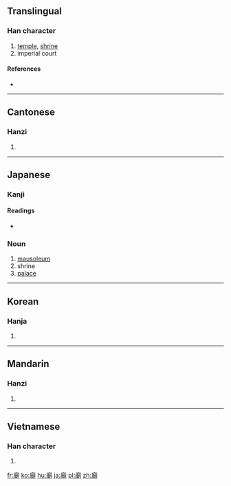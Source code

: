{{also|庙}}
==Translingual==

===Han character===
{{Han char|rn=53|rad=广|as=12|sn=15|four=0022<sub>7</sub>|canj=戈十十月 (IJJB)}}

# [[temple]], [[shrine]]
# imperial court

====References====
* {{Han ref|kx=0350.280|dkj=09489|dj=0662.020|hdz=20901.020|uh=5EDF|ud=24287|bh=BC71|bd=48241}}

----

==Cantonese==

===Hanzi===
{{yue-hanzi|jyut=|y=miu6|sim=庙}}

# {{defn|lang=yue|sort=广12}}

----

==Japanese==

===Kanji===
{{ja-kanji|grade=9|rs=广12}}

====Readings====
* {{ja-readings|on=[[びょう]] (byō)|goon=[[みょう]] (myō)|kun=[[たまや]] (tamaya), [[みたまや]] (mitamaya), [[やしろ]] (yashiro)}}

===Noun===
{{ja-noun|k|hira=びょう|rom=byō|hidx=ひょう'}}

# [[mausoleum]]
# shrine
# [[palace]]  

----

==Korean==

===Hanja===
{{ko-hanja|hangeul=묘|rv=myo|mr=myo}}

# {{defn|lang=ko|sort=广12}}

----

==Mandarin==

===Hanzi===
{{cmn-hanzi|sim=庙|pin=[[miào]] ([[miao4]])|wg=miao<sup>4</sup>}}

# {{defn|lang=cmn|sort=广12}}

----

==Vietnamese==

===Han character===
{{vi-hantu|[[miếu]], [[mưỡu]], [[méo]], [[miễu]]|rs=广12}}

# {{defn|lang=vi|sort=广12}}

[[fr:廟]]
[[ko:廟]]
[[hu:廟]]
[[ja:廟]]
[[pl:廟]]
[[zh:廟]]